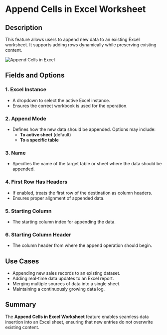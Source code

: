 # Append Cells in Excel Worksheet  

## Description

This feature allows users to append new data to an existing Excel worksheet. It supports adding rows dynamically while preserving existing content.  

![Append Cells in Excel](../assets/excel/append-cells-in-excel-worksheet.png)  

## Fields and Options  

### 1. **Excel Instance**

- A dropdown to select the active Excel instance.  
- Ensures the correct workbook is used for the operation.  

### 2. **Append Mode**

- Defines how the new data should be appended. Options may include:  
  - **To active sheet** (default)  
  - **To a specific table**  

### 3. **Name**

- Specifies the name of the target table or sheet where the data should be appended.  

### 4. **First Row Has Headers**

- If enabled, treats the first row of the destination as column headers.  
- Ensures proper alignment of appended data.  

### 5. **Starting Column** 

- The starting column index for appending the data.  

### 6. **Starting Column Header** 

- The column header from where the append operation should begin.  

## Use Cases

- Appending new sales records to an existing dataset.  
- Adding real-time data updates to an Excel report.  
- Merging multiple sources of data into a single sheet.  
- Maintaining a continuously growing data log.  

## Summary

The **Append Cells in Excel Worksheet** feature enables seamless data insertion into an Excel sheet, ensuring that new entries do not overwrite existing content.